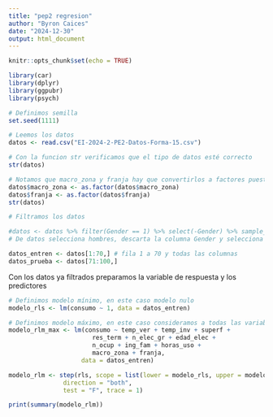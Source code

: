 ```yaml
---
title: "pep2 regresion"
author: "Byron Caices"
date: "2024-12-30"
output: html_document
---
```


```r
knitr::opts_chunk$set(echo = TRUE)
```

```r
library(car)
library(dplyr)
library(ggpubr)
library(psych)

# Definimos semilla
set.seed(1111)

# Leemos los datos
datos <- read.csv("EI-2024-2-PE2-Datos-Forma-15.csv")

# Con la funcion str verificamos que el tipo de datos esté correcto
str(datos)

# Notamos que macro_zona y franja hay que convertirlos a factores puesto que son variables categoricas
datos$macro_zona <- as.factor(datos$macro_zona)
datos$franja <- as.factor(datos$franja)
str(datos)

# Filtramos los datos

#datos <- datos %>% filter(Gender == 1) %>% select(-Gender) %>% sample_n(100, replace = FALSE)
# De datos selecciona hombres, descarta la columna Gender y selecciona 100 sin reemplazo

datos_entren <- datos[1:70,] # fila 1 a 70 y todas las columnas
datos_prueba <- datos[71:100,]
```

Con los datos ya filtrados preparamos la variable de respuesta y los predictores

```r
# Definimos modelo mínimo, en este caso modelo nulo
modelo_rls <- lm(consumo ~ 1, data = datos_entren)

# Definimos modelo máximo, en este caso consideramos a todas las variables
modelo_rlm_max <- lm(consumo ~ temp_ver + temp_inv + superf + 
                       res_term + n_elec_gr + edad_elec + 
                       n_ocup + ing_fam + horas_uso + 
                       macro_zona + franja,
                    data = datos_entren)

modelo_rlm <- step(rls, scope = list(lower = modelo_rls, upper = modelo_rlm_max),
               direction = "both",
               test = "F", trace = 1)

print(summary(modelo_rlm))
```
